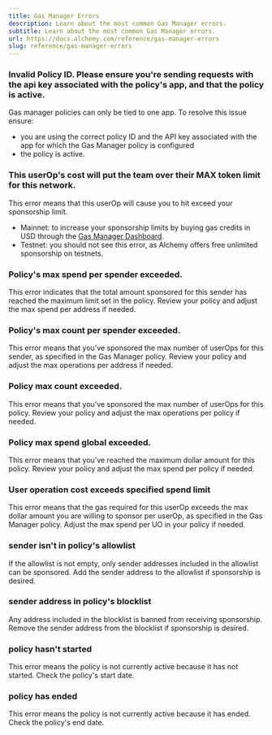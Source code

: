 ```yaml
---
title: Gas Manager Errors
description: Learn about the most common Gas Manager errors.
subtitle: Learn about the most common Gas Manager errors.
url: https://docs.alchemy.com/reference/gas-manager-errors
slug: reference/gas-manager-errors
---
```


### Invalid Policy ID. Please ensure you're sending requests with the api key associated with the policy's app, and that the policy is active.

Gas manager policies can only be tied to one app. To resolve this issue ensure:

- you are using the correct policy ID and the API key associated with the app for which the Gas Manager policy is configured
- the policy is active.

### This userOp's cost will put the team over their MAX token limit for this network.

This error means that this userOp will cause you to hit exceed your sponsorship limit.

- Mainnet: to increase your sponsorship limits by buying gas credits in USD through the [Gas Manager Dashboard](https://dashboard.alchemy.com/gas-manager).
- Testnet: you should not see this error, as Alchemy offers free unlimited sponsorship on testnets.

### Policy's max spend per spender exceeded.

This error indicates that the total amount sponsored for this sender has reached the maximum limit set in the policy. Review your policy and adjust the max spend per address if needed.

### Policy's max count per spender exceeded.

This error means that you’ve sponsored the max number of userOps for this sender, as specified in the Gas Manager policy. Review your policy and adjust the max operations per address if needed.

### Policy max count exceeded.

This error means that you’ve sponsored the max number of userOps for this policy. Review your policy and adjust the max operations per policy if needed.

### Policy max spend global exceeded.

This error means that you’ve reached the maximum dollar amount for this policy. Review your policy and adjust the max spend per policy if needed.

### User operation cost exceeds specified spend limit

This error means that the gas required for this userOp exceeds the max dollar amount you are willing to sponsor per userOp, as specified in the Gas Manager policy. Adjust the max spend per UO in your policy if needed.

### sender isn't in policy's allowlist

If the allowlist is not empty, only sender addresses included in the allowlist can be sponsored. Add the sender address to the allowlist if sponsorship is desired.

### sender address in policy's blocklist

Any address included in the blocklist is banned from receiving sponsorship. Remove the sender address from the blocklist if sponsorship is desired.

### policy hasn't started

This error means the policy is not currently active because it has not started. Check the policy's start date.

### policy has ended

This error means the policy is not currently active because it has ended. Check the policy's end date.
